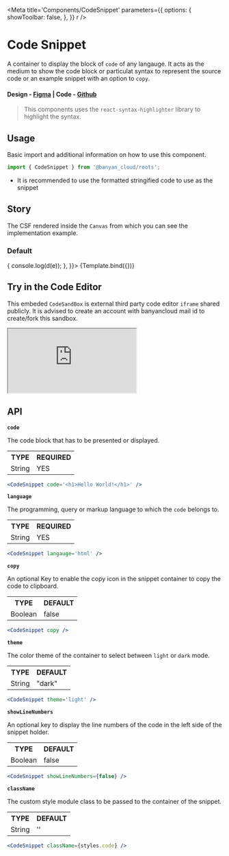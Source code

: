 

<Meta
	title='Components/CodeSnippet'
	parameters={{
		options: {
			showToolbar: false,
		},
	}}
	r
/>


# Code Snippet

A container to display the block of `code` of any langauge. It acts as the medium to show the code block or particulat syntax to represent the source code or an example snippet with an option to `copy`.

#### Design - [Figma](https://www.figma.com/file/e9opoAtQHBo4vFd6u0Co98/Component-Library?type=design&node-id=943-47942&mode=design&t=Afx8B20v4RpJy0j6-0) | Code - [Github](https://github.com/banyandata-cloud/roots/tree/main/components/codeSnippet)

> This components uses the `react-syntax-highlighter` library to highlight the syntax.

## Usage

Basic import and additional information on how to use this component.

```js
import { CodeSnippet } from '@banyan_cloud/roots';
```

-   It is recommended to use the formatted stringified code to use as the snippet

## Story

The CSF rendered inside the `Canvas` from which you can see the implementation example.

### Default

<Canvas>
	<Story
		name='Default'
		args={{
			code: JSON.stringify(
				{
  "id": "/subscriptions/16e34237-c919-4baa-898a-1b7f1d54e525/resourceGroups/networklogs/providers/Microsoft.Web/sites/wapdel0123",
  "kind": "app,linux",
  "name": "wapdel0123",
  "tags": {},
  "type": "Microsoft.Web/sites",
  "state": "Running",
  "hyperV": false,
  "enabled": true,
  "isXenon": false,
  "identity": null,
  "location": "East US",
  "reserved": true,
  "hostNames": [
    "wapdel0123.azurewebsites.net"
  ],
  "httpsOnly": false,
  "siteConfig": {
    "cors": null,
    "push": null,
    "limits": null,
    "scmType": null,
    "alwaysOn": false,
    "metadata": null,
    "sitePort": null,
    "vnetName": null,
    "ftpsState": null,
    "machineKey": null,
    "phpVersion": null,
    "appSettings": null,
    "experiments": null,
    "javaVersion": null,
    "nodeVersion": null,
    "storageType": null,
    "documentRoot": null,
    "routingRules": null,
    "apiDefinition": null,
    "autoHealRules": null,
    "http20Enabled": true,
    "javaContainer": null,
    "loadBalancing": null,
    "minTlsVersion": null,
    "pythonVersion": null,
    "runtimeADUser": null,
    "appCommandLine": null,
    "linuxFxVersion": "PYTHON|3.10",
    "tracingOptions": null,
    "autoHealEnabled": null,
    "handlerMappings": null,
    "healthCheckPath": null,
    "http20ProxyFlag": null,
    "numberOfWorkers": 1,
    "websiteTimeZone": null,
    "autoSwapSlotName": null,
    "defaultDocuments": null,
    "scmMinTlsVersion": null,
    "windowsFxVersion": null,
    "connectionStrings": null,
    "localMySqlEnabled": null,
    "minTlsCipherSuite": null,
    "powerShellVersion": null,
    "webSocketsEnabled": null,
    "winAuthAdminState": null,
    "httpLoggingEnabled": null,
    "publishingPassword": null,
    "publishingUsername": null,
    "winAuthTenantState": null,
    "apiManagementConfig": null,
    "managedPipelineMode": null,
    "netFrameworkVersion": null,
    "publicNetworkAccess": null,
    "virtualApplications": null,
    "vnetRouteAllEnabled": null,
    "antivirusScanEnabled": null,
    "azureStorageAccounts": null,
    "javaContainerVersion": null,
    "functionAppScaleLimit": 0,
    "requestTracingEnabled": null,
    "runtimeADUserPassword": null,
    "use32BitWorkerProcess": null,
    "vnetPrivatePortsCount": null,
    "fileChangeAuditEnabled": null,
    "ipSecurityRestrictions": null,
    "logsDirectorySizeLimit": null,
    "preWarmedInstanceCount": null,
    "remoteDebuggingEnabled": null,
    "remoteDebuggingVersion": null,
    "elasticWebAppScaleLimit": null,
    "windowsConfiguredStacks": null,
    "acrUserManagedIdentityId": null,
    "managedServiceIdentityId": null,
    "supportedTlsCipherSuites": null,
    "azureMonitorLogCategories": null,
    "keyVaultReferenceIdentity": null,
    "scmIpSecurityRestrictions": null,
    "xManagedServiceIdentityId": null,
    "acrUseManagedIdentityCreds": false,
    "sitePrivateLinkHostEnabled": null,
    "detailedErrorLoggingEnabled": null,
    "minimumElasticInstanceCount": 0,
    "requestTracingExpirationTime": null,
    "customAppPoolIdentityAdminState": null,
    "customAppPoolIdentityTenantState": null,
    "scmIpSecurityRestrictionsUseMain": null,
    "ipSecurityRestrictionsDefaultAction": null,
    "functionsRuntimeScaleMonitoringEnabled": null,
    "scmIpSecurityRestrictionsDefaultAction": null
  },
  "usageState": "Normal",
  "cloningInfo": null,
  "containerSize": 0,
  "resourceGroup": "networklogs",
  "suspendedTill": null,
  "clientCertMode": "Required",
  "redundancyMode": "None",
  "slotSwapStatus": null,
  "targetSwapSlot": null,
  "defaultHostName": "wapdel0123.azurewebsites.net",
  "appServicePlanId": "/subscriptions/16e34237-c919-4baa-898a-1b7f1d54e525/resourceGroups/networklogs/providers/Microsoft.Web/serverfarms/ASP-networklogs-a0e6",
  "enabledHostNames": [
    "wapdel0123.azurewebsites.net",
    "wapdel0123.scm.azurewebsites.net"
  ],
  "extendedLocation": null,
  "availabilityState": "Normal",
  "clientCertEnabled": false,
  "hostNameSslStates": [
    {
      "name": "wapdel0123.azurewebsites.net",
      "hostType": "Standard",
      "sslState": "Disabled",
      "toUpdate": null,
      "virtualIp": null,
      "thumbprint": null,
      "virtualIPv6": null,
      "ipBasedSslState": "NotConfigured",
      "ipBasedSslResult": null,
      "toUpdateIpBasedSsl": null,
      "certificateResourceId": null
    },
    {
      "name": "wapdel0123.scm.azurewebsites.net",
      "hostType": "Repository",
      "sslState": "Disabled",
      "toUpdate": null,
      "virtualIp": null,
      "thumbprint": null,
      "virtualIPv6": null,
      "ipBasedSslState": "NotConfigured",
      "ipBasedSslResult": null,
      "toUpdateIpBasedSsl": null,
      "certificateResourceId": null
    }
  ],
  "hostNamesDisabled": false,
  "isDefaultContainer": null,
  "maxNumberOfWorkers": null,
  "repositorySiteName": "wapdel0123",
  "scmSiteAlsoStopped": false,
  "lastModifiedTimeUtc": "2023-11-07T00:51:09.406666",
  "outboundIpAddresses": "52.151.220.65,52.151.220.76,52.151.220.92,52.151.220.113,52.151.220.203,52.151.220.211,20.119.16.24",
  "publicNetworkAccess": "Disabled",
  "vnetRouteAllEnabled": false,
  "dailyMemoryTimeQuota": 0,
  "vnetImagePullEnabled": false,
  "clientAffinityEnabled": false,
  "inProgressOperationId": null,
  "storageAccountRequired": false,
  "virtualNetworkSubnetId": null,
  "trafficManagerHostNames": null,
  "vnetContentShareEnabled": false,
  "clientCertExclusionPaths": null,
  "hostingEnvironmentProfile": null,
  "keyVaultReferenceIdentity": "SystemAssigned",
  "customDomainVerificationId": "19D462797B05ACC6BB0CF66DE65E684928B14C078AF411FA76095A321039B03D",
  "possibleOutboundIpAddresses": "52.151.220.65,52.151.220.76,52.151.220.92,52.151.220.113,52.151.220.203,52.151.220.211,52.151.221.61,52.151.221.107,52.151.221.137,52.151.221.182,52.151.221.201,52.151.221.227,52.151.221.228,52.151.221.247,52.151.222.80,52.151.222.84,52.151.222.148,52.151.222.203,52.151.222.214,52.151.222.216,52.151.223.28,52.151.223.64,52.151.223.71,52.151.223.138,20.119.16.24"
},
				null,
				4
			),
			language: 'json',
			copy: true,
			theme: 'dark',
			showLineNumbers: true,
			onClick: (e, d) => {
				console.log(d(e));
			},
		}}>
		{Template.bind({})}
	</Story>
</Canvas>

## Try in the Code Editor

This embeded `CodeSandBox` is external third party code editor `iframe` shared publicly. It is advised to create an account with banyancloud mail id to create/fork this sandbox.

<iframe
	src='https://codesandbox.io/embed/modest-dawn-gdm72w?fontsize=14&hidenavigation=1&theme=dark'
	style={{ width: '100%', height: 500 }}
	allow='accelerometer; ambient-light-sensor; encrypted-media; geolocation; gyroscope; hid; microphone; midi; payment; usb; vr; xr-spatial-tracking'
	sandbox='allow-forms allow-modals allow-popups allow-presentation allow-same-origin allow-scripts'></iframe>

## API

**`code`**

The code block that has to be presented or displayed.

<table style={{ width: '100%' }}>
	<tr>
		<th style={{ textAlign: 'left', width: '50%' }}>TYPE</th>
		<th style={{ textAlign: 'left', width: '50%' }}>REQUIRED</th>
	</tr>
	<tr>
		<td>String</td>
		<td>YES</td>
	</tr>
</table>

```jsx
<CodeSnippet code='<h1>Hello World!</h1>' />
```

**`language`**

The programming, query or markup language to which the `code` belongs to.

<table style={{ width: '100%' }}>
	<tr>
		<th style={{ textAlign: 'left', width: '50%' }}>TYPE</th>
		<th style={{ textAlign: 'left', width: '50%' }}>REQUIRED</th>
	</tr>
	<tr>
		<td>String</td>
		<td>YES</td>
	</tr>
</table>

```jsx
<CodeSnippet langauge='html' />
```

**`copy`**

An optional Key to enable the copy icon in the snippet container to copy the code to clipboard.

<table style={{ width: '100%' }}>
	<tr>
		<th style={{ textAlign: 'left', width: '50%' }}>TYPE</th>
		<th style={{ textAlign: 'left', width: '50%' }}>DEFAULT</th>
	</tr>
	<tr>
		<td>Boolean</td>
		<td>false</td>
	</tr>
</table>

```jsx
<CodeSnippet copy />
```

**`theme`**

The color theme of the container to select between `light` or `dark` mode.

<table style={{ width: '100%' }}>
	<tr>
		<th style={{ textAlign: 'left', width: '50%' }}>TYPE</th>
		<th style={{ textAlign: 'left', width: '50%' }}>DEFAULT</th>
	</tr>
	<tr>
		<td>String</td>
		<td>"dark"</td>
	</tr>
</table>

```jsx
<CodeSnippet theme='light' />
```

**`showLineNumbers`**

An optional key to display the line numbers of the code in the left side of the snippet holder.

<table style={{ width: '100%' }}>
	<tr>
		<th style={{ textAlign: 'left', width: '50%' }}>TYPE</th>
		<th style={{ textAlign: 'left', width: '50%' }}>DEFAULT</th>
	</tr>
	<tr>
		<td>Boolean</td>
		<td>false</td>
	</tr>
</table>

```jsx
<CodeSnippet showLineNumbers={false} />
```

**`className`**

The custom style module class to be passed to the container of the snippet.

<table style={{ width: '100%' }}>
	<tr>
		<th style={{ textAlign: 'left', width: '50%' }}>TYPE</th>
		<th style={{ textAlign: 'left', width: '50%' }}>DEFAULT</th>
	</tr>
	<tr>
		<td>String</td>
		<td>''</td>
	</tr>
</table>

```jsx
<CodeSnippet className={styles.code} />
```
